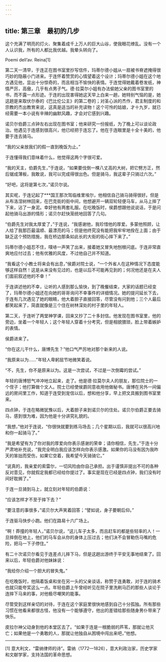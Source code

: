 ```yaml
---
---
---
```

title: 第三章　最初的几步
---

这个充满了明亮的灯火、聚集着成千上万人的巨大山谷，使我眼花缭乱。没有一个人认识我，所有的人都比我优越。我晕头转向了。

Poemi dell’av. Reina[1]





第二天一清早，于连正在图书室里抄写信件，玛蒂尔德小姐从一扇被书脊遮掩得很巧妙的隐蔽小门进来。于连怀着赞赏的心情望着这个设计；玛蒂尔德小姐在这个地方遇见他，显出十分惊奇的，而且相当不愉快的表情。于连觉得她戴着卷发纸，神情严厉，高傲，几乎有点男子气。德·拉莫尔小姐有办法偷她父亲的图书室里的书，而不露一点形迹。于连的出现害得她这天早上白来一趟，她特别气恼的是，她这趟是来取伏尔泰的《巴比伦公主》的第二卷的；对圣心派的杰作，君主制度的和宗教的杰出教育来说，这真是适当的补充读物！这个可怜的姑娘，才十九岁，就已经需要一本小说有辛辣的幽默风趣，才会对它感到兴趣。

诺贝尔伯爵三点钟左右出现在图书室；他来研究一份报纸，为了晚上可以谈论政治。他遇见于连感到很高兴，他已经把于连忘了。他在于连眼里是十全十美的，他要于连去骑马。

“我的父亲放我们的假一直到晚饭为止。”

于连懂得我们意味着什么，他觉得这两个字很可爱。

“我的天主，伯爵先生，”于连说，“如果要伐倒一棵八丈高的大树，把它劈方正，然后锯成薄板，我敢说，我可以完成得很出色。但是骑马，我这辈子只骑过六次。”

“好吧，这将是第七次，”诺贝尔说。

其实呢，于连记起了***国王那次驾临维里埃尔，他相信自己骑马骑得很好。但是从布洛涅树林回来，在巴克街的街中间，他想避开一辆双轮轻便马车，从马上摔了下来，沾了一身泥。幸好他有两套礼服。在吃晚饭时，侯爵想跟他说说话，于是问起他骑马出游的情形；诺贝尔赶快笼统地回答了几句。

“伯爵先生对我太厚爱了，”于连说，“我感谢他，我珍惜他的厚爱。多蒙他照顾，让人给了我那匹最温顺、最漂亮的马；但是他终究没有能把我牢牢地拴在上面；由于缺乏这个预防措施，我在桥边那条如此长的大街的街心摔下来了。”

玛蒂尔德小姐忍不住，噗哧一声笑了出来，接着她又冒失地刨根问底。于连非常直爽地应付过去；他有优雅的风度，不过他自己并不知道。

“我看这个小教士将来会有出息，”侯爵对院士说，“一个外省人在这种情况下态度能够这样自然！这是从来没有见过的，也是以后不可能再见到的；何况他还是在夫人们面前叙述他的不幸！”

于连讲述他的不幸，让听的人感到那么愉快，到了晚餐结束，大家的话题已经变了，玛蒂尔德小姐还在向她的哥哥询问不幸事件的详细情况。她的提问延长下去，于连有几次遇见了她的眼睛，他大着胆子直接回答，尽管没有问到他；三个人最后都笑起来了，简直就像是三个住在树林深处的村子里的年轻人。

第二天，于连听了两堂神学课，回来又抄了二十多封信。他发现在图书室里，他的旁边，坐着一个年轻人；这个年轻人穿着十分考究，但是相貌猥琐，脸上带着嫉妒的表情。

侯爵进来了。

“你在这儿干什么，唐博先生？”他口气严厉地对那个新来的人说。

“我原来以为……”年轻人卑躬屈节地微笑着说。

“不，先生，你不是原来以为。这是一次尝试，不过是一次倒霉的尝试。”

年轻的唐博怒气冲冲地立起来，走了。他是德·拉莫尔夫人的朋友，那位院士的一个侄子；他打算做个文人。院士已经使侯爵同意收用他做秘书。唐博在另外一间偏远的房间里工作，知道于连受到宠信以后，想和他分享，早上把文具搬到图书室里来。

四点钟，于连在略微犹豫以后，大着胆子来到诺贝尔的住处。诺贝尔伯爵正要去骑马，感到很为难，因为他是十分讲究礼貌的。

“我想，”他对于连说，“你很快就要到练马场去；几个星期以后，我就可以很高兴地和你一起骑马了。”

“我是希望有为了你对我的厚爱向你表示感谢的荣幸；请你相信，先生，”于连十分严肃地补充说，“我完全明白我应该怎样向你表示感激。如果你的马没有因为我昨天的笨拙而受伤，如果它空着，我希望今天骑骑它。”

“说真的，我亲爱的索雷尔，一切风险由你自己承担。出于谨慎非提出不可的各种反对意见，你就假定我都已经给你提过了。事实是现在已经是四点钟，我们没有时间好耽搁了。”

于连一旦骑到马上，就立刻对年轻的伯爵说：

“应该怎样才不至于摔下去？”

“要注意的事很多，”诺贝尔大声笑着回答；“譬如说，身子要朝后仰。”

于连驱马快步小跑。他们在路易十六广场上。

“啊！莽撞的年轻人，”诺贝尔说，“这儿车子太多，而且赶车的都是些轻率的人！一旦摔倒在地上，他们的马车会从你的身体上压过去；他们决不会冒勒伤马嘴的危险，把马一下子停住。”

有二十次诺贝尔看见于连差点儿摔下马，但是这趟出游终于平安无事地结束了。回来以后，年轻伯爵对他妹妹说：

“我给你介绍一个胆大的冒失鬼。”

在吃晚饭时，他隔着饭桌和坐在另一头的父亲谈话，称赞于连勇敢，对于连的骑术也就只能夸奖这么一点。年轻伯爵上午曾经听见在院子里洗刷马匹的那些人谈论于连摔下马来的事，对他极尽嘲笑的能事。

尽管受到这样亲切的对待，于连在这个家庭里很快地感到自己十分孤独。所有那些习惯在他看来都很古怪，他没有一个能够遵守，他出的差错给那些随身男仆带来了快乐。

皮拉尔神父动身到他的本堂区去了。“如果于连是一根脆弱的芦苇，那就让他灭亡；如果他是一个勇敢的人，那就让他独自从困境中闯出来吧，”他想。



* * *



[1] 意大利文，“雷纳律师的诗”。雷纳（1772—1826），意大利政治家，历史学家和文献学家，支持法国的革命思想。